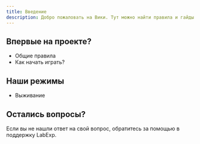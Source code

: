 ```yaml
---
title: Введение
description: Добро пожаловать на Вики. Тут можно найти правила и гайды по механикам сервера.
---
```


## Впервые на проекте?

- Общие правила
- Как начать играть?

## Наши режимы

- Выживание

## Остались вопросы?

Если вы не нашли ответ на свой вопрос, обратитесь за помощью в поддержку LabExp.


